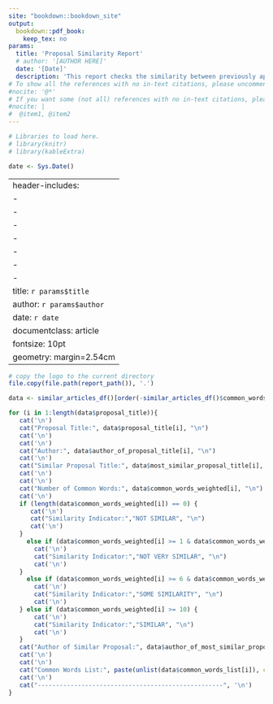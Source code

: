 ```yaml
---
site: "bookdown::bookdown_site"
output:
  bookdown::pdf_book:
    keep_tex: no
params:
  title: 'Proposal Similarity Report'
  # author: '[AUTHOR HERE]'
  date: '[Date]'
  description: 'This report checks the similarity between previously approved proposals against newly submitted proposals.'
# To show all the references with no in-text citations, please uncomment this line of code.
#nocite: '@*'
# If you want some (not all) references with no in-text citations, please uncomment this line of code and modify.
#nocite: | 
#  @item1, @item2
---
```



```r
# Libraries to load here.
# library(knitr)
# library(kableExtra)

date <- Sys.Date()
```
---
header-includes:
- \usepackage{titling}
- \pretitle{\begin{center}\vspace{-1.3cm}\LARGE\includegraphics[width=5cm]{ONDRI_full-logo_web.png}\\[\bigskipamount]\hfill\break}
- \posttitle{\end{center}}
- \preauthor{\begin{center} \vspace{0.3cm}}
- \postauthor{\vspace{0.3cm} \end{center}}
- \predate{\begin{center}}
- \postdate{\\[\bigskipamount] \vspace{0.3cm} \hrulefill \end{center} \vspace{0.6cm} `r params$description`}
title: `r params$title`
author: `r params$author`
date: `r date`
documentclass: article
fontsize: 10pt
geometry: margin=2.54cm
---

```r
# copy the logo to the current directory
file.copy(file.path(report_path()), '.')
```

```r
data <- similar_articles_df()[order(-similar_articles_df()$common_words_weighted),]
```

```r
for (i in 1:length(data$proposal_title)){
   cat('\n')  
   cat("Proposal Title:", data$proposal_title[i], "\n")
   cat('\n') 
   cat('\n')  
   cat("Author:", data$author_of_proposal_title[i], "\n")
   cat('\n') 
   cat("Similar Proposal Title:", data$most_similar_proposal_title[i], "\n")
   cat('\n') 
   cat('\n')
   cat("Number of Common Words:", data$common_words_weighted[i], "\n")
   cat('\n')
   if (length(data$common_words_weighted[i]) == 0) {
      cat('\n')
      cat("Similarity Indicator:","NOT SIMILAR", "\n")
      cat('\n')
   }
     else if (data$common_words_weighted[i] >= 1 & data$common_words_weighted[i] < 6) {
       cat('\n')
       cat("Similarity Indicator:","NOT VERY SIMILAR", "\n")
       cat('\n')
   }
     else if (data$common_words_weighted[i] >= 6 & data$common_words_weighted[i] < 10) {
       cat('\n')
       cat("Similarity Indicator:","SOME SIMILARITY", "\n")
       cat('\n')
   } else if (data$common_words_weighted[i] >= 10) {
       cat('\n')
       cat("Similarity Indicator:","SIMILAR", "\n")
       cat('\n')
   }
   cat("Author of Similar Proposal:", data$author_of_most_similar_proposal[i], "\n")
   cat('\n') 
   cat('\n')
   cat("Common Words List:", paste(unlist(data$common_words_list[i]), collapse=', '), '\n')
   cat('\n') 
   cat("---------------------------------------------------", '\n')
}
```
